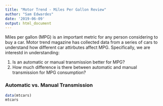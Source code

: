```yaml
---
title: "Motor Trend - Miles Per Gallon Review"
author: "Sam Edwardes"
date: '2019-06-09'
output: html_document
---
```


Miles per gallon (MPG) is an important metric for any person considering to buy a car. Motor trend magazine has collected data from a series of cars to understand how different car attirbutes affect MPG. Specifically, we are interestd in understanding:

1. Is an automatic or manual transmission better for MPG?
2. How much difference is there between automatic and manual transmission for MPG consumption?

### Automatic vs. Manual Transmission

```r
data(mtcars)
mtcars
```

